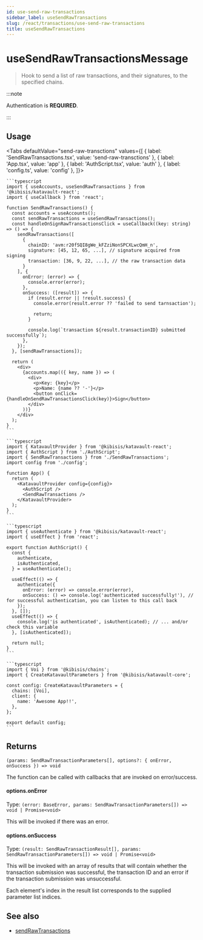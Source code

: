 ```yaml
---
id: use-send-raw-transactions
sidebar_label: useSendRawTransactions
slug: /react/transactions/use-send-raw-transactions
title: useSendRawTransactions
---
```



<!-- components -->

# useSendRawTransactionsMessage

> Hook to send a list of raw transactions, and their signatures, to the specified chains.

:::note

Authentication is **REQUIRED**.

:::

<SectionBreak />

## Usage

<Tabs
  defaultValue="send-raw-transctions"
  values={[
    { label: 'SendRawTransactions.tsx', value: 'send-raw-transctions' },
    { label: 'App.tsx', value: 'app' },
    { label: 'AuthScript.tsx', value: 'auth' },
    { label: 'config.ts', value: 'config' },
  ]}>
  <TabItem value="send-raw-transctions">

    ```typescript
    import { useAccounts, useSendRawTransactions } from '@kibisis/katavault-react';
    import { useCallback } from 'react';

    function SendRawTransactions() {
      const accounts = useAccounts();
      const sendRawTransactions = useSendRawTransactions();
      const handleOnSignRawTransactionsClick = useCallback((key: string) => () => {
        sendRawTransactions([
          {
            chainID: 'avm:r20fSQI8gWe_kFZziNonSPCXLwcQmH_n',
            signature: [45, 12, 65, ...], // signature acquired from signing
            transaction: [36, 9, 22, ...], // the raw transaction data
          }
        ], {
          onError: (error) => {
            console.error(error);
          },
          onSuccess: ([result]) => {
            if (result.error || !result.success) {
              console.error(result.error ?? 'failed to send tarnsaction');

              return;
            }

            console.log(`transaction ${result.transactionID} submitted successfully`);
          },
        });
      }, [sendRawTransactions]);

      return (
        <div>
          {accounts.map(({ key, name }) => (
            <div>
              <p>Key: {key}</p>
              <p>Name: {name ?? '-'}</p>
              <button onClick={handleOnSendRawTransactionsClick(key)}>Sign</button>
            </div>
          ))}
        </div>
      );
    }
    ```

  </TabItem>
  <TabItem value="app">

    ```typescript
    import { KatavaultProvider } from '@kibisis/katavault-react';
    import { AuthScript } from './AuthScript';
    import { SendRawTransactions } from './SendRawTransactions';
    import config from './config';

    function App() {
      return (
        <KatavaultProvider config={config}>
          <AuthScript />
          <SendRawTransactions />
        </KatavaultProvider>
      );
    }
    ```

  </TabItem>
  <TabItem value="auth">

    ```typescript
    import { useAuthenticate } from '@kibisis/katavault-react';
    import { useEffect } from 'react';

    export function AuthScript() {
      const {
        authenticate,
        isAuthenticated,
      } = useAuthenticate();

      useEffect(() => {
        authenticate({
          onError: (error) => console.error(error),
          onSuccess: () => console.log('authenticated successfully!'), // for successful authentication, you can listen to this call back
        });
      }, []);
      useEffect(() => {
        console.log('is authenticated', isAuthenticated); // ... and/or check this variable
      }, [isAuthenticated]);

      return null;
    }
    ```

  </TabItem>
  <TabItem value="config">

    ```typescript
    import { Voi } from '@kibisis/chains';
    import { CreateKatavaultParameters } from '@kibisis/katavault-core';

    const config: CreateKatavaultParameters = {
      chains: [Voi],
      client: {
        name: 'Awesome App!!',
      },
    };

    export default config;
    ```

  </TabItem>
</Tabs>

<SectionBreak />

## Returns

`(params: SendRawTransactionParameters[], options?: { onError, onSuccess }) => void`

The function can be called with callbacks that are invoked on error/success.

#### options.onError

Type: `(error: BaseError, params: SendRawTransactionParameters[]) => void | Promise<void>`

This will be invoked if there was an error.

#### options.onSuccess

Type: `(result: SendRawTransactionResult[], params: SendRawTransactionParameters[]) => void | Promise<void>`

This will be invoked with an array of results that will contain whether the transaction submission was successful, the transaction ID and an error if the transaction submission was unsuccessful.

Each element's index in the result list corresponds to the supplied parameter list indices.

## See also

* [sendRawTransactions](02-core/03-api/04-transactions/02-send-raw-transactions.mdx)

